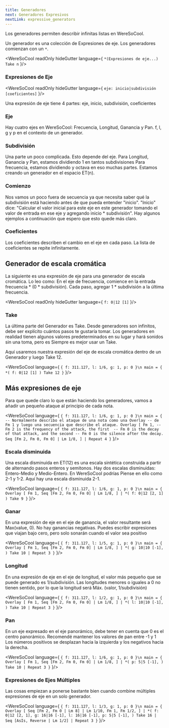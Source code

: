 ```yaml
---
title: Generadores
next: Generadores Expresivos
nextLink: expressive_generators
---
```


Los generadores permiten describir infinitas listas en WereSoCool.

Un generador es una colección de Expresiones de eje. 
Los generadores comienzan con un `*`.

<WereSoCool
  readOnly
  hideGutter
  language={
`*(Expresiones de eje...) Take n`
}/>

### Expresiones de Eje
<WereSoCool
  readOnly
  hideGutter
  language={
`eje: inicio|subdivisión [coeficientes]`
}/>

Una expresión de eje tiene 4 partes: eje, inicio, subdivisión, coeficientes

### Eje
Hay cuatro ejes en WereSoCool:
Frecuencia, Longitud, Ganancia y Pan.
f, l, g y p en el contexto de un generador.

### Subdivisión
Una parte un poco complicada. Esto depende del eje. Para
Longitud, Ganancia y Pan, estamos dividiendo 1 en tantos
subdivisiones Para frecuencia, estamos dividiendo y octava en eso
muchas partes. Estamos creando un generador en el espacio ET(n).

### Comienzo
Nos vamos un poco fuera de secuencia ya que necesita saber qué
la subdivisión está haciendo antes de que pueda entender "inicio". "Inicio" dice: "Calcular el valor inicial para este eje
en este generador tomando el valor de entrada en ese eje y
agregando inicio * subdivisión". Hay algunos ejemplos a continuación que espero que esto quede más claro.

### Coeficientes
Los coeficientes describen el cambio en el eje en cada paso.
La lista de coeficientes se repite infinitamente.

## Generador de escala cromática

La siguiente es una expresión de eje para una
generador de escala cromática. Lo leo como:
En el eje de frecuencia, comience en la entrada
frecuencia * (0 * subdivisión). Cada paso, agregar
1 * subdivisión a la última frecuencia.

<WereSoCool
  readOnly
  hideGutter
  language={
`f: 0|12 [1]`
}/>

### Take

La última parte del Generador es Take. Desde generadores
son infinitos, debe ser explícito cuántos pasos
te gustaría tomar. Los generadores en realidad tienen algunos valores predeterminados
en su lugar y hará sonidos sin una toma, pero es
Siempre es mejor usar un Take.

Aquí usaremos nuestra expresión del eje de escala cromática
dentro de un Generador y luego Take 12.

<WereSoCool language={
`{ f: 311.127, l: 1/6, g: 1, p: 0 }\n
main = {
  *(
    f: 0|12 [1]
  ) Take 12
}`
}/>

## Más expresiones de eje

Para que quede claro lo que están haciendo los generadores,
vamos a añadir un pequeño ataque al principio de cada nota.

<WereSoCool language={
`{ f: 311.127, l: 1/6, g: 1, p: 0 }\n
main = {
  -- Normalmente describo el ataque de una nota como una Overlay
  -- de Fm 1 y luego una secuencia que describe el ataque.
  Overlay [
    Fm 1,
    -- Fm 2 is the frequency of the attack, the first 
    -- Fm 0 is the decay of that attack, and the second
    -- Fm 0 is the silence after the decay.
    Seq [Fm 2, Fm 0, Fm 0] | Lm 1/8,
  ]
  | Repeat 4
}`
}/>

### Escala disminuida

Una escala disminuida en ET(12) es una escala sintética construida a partir de
alternando pasos enteros y semitonos. Hay dos escalas disminuidas:
Entero-Medio y Medio-Entero. En WereSoCool podrías
Piense en ello como 2-1 y 1-2. Aquí hay una escala disminuida 2-1.

<WereSoCool language={
`{ f: 311.127, l: 1/6, g: 1, p: 0 }\n
main = {
  Overlay [
    Fm 1,
    Seq [Fm 2, Fm 0, Fm 0] | Lm 1/8,
  ]
  | *(
    f: 0|12 [2, 1]
  ) Take 9
}`
}/>

### Ganar
En una expresión de eje en el eje de ganancia, el valor resultante será Max(value, 0). No hay ganancias negativas. Puedes escribir expresiones que viajan
bajo cero, pero solo sonarán cuando el valor sea positivo

<WereSoCool language={
`{ f: 311.127, l: 1/5, g: 1, p: 0 }\n
main = {
  Overlay [
    Fm 1,
    Seq [Fm 2, Fm 0, Fm 0] | Lm 1/8,
  ]
  | *(
    g: 10|10 [-1],
  ) Take 10
  | Repeat 3
}`
}/>

### Longitud
En una expresión de eje en el eje de longitud, el valor más pequeño que se puede
generado es 1/subdivisión. Las longitudes menores o iguales a 0 no tienen sentido, por lo que la longitud será Máx. (valor, 1/subdivisión)

<WereSoCool language={
`{ f: 311.127, l: 1/2, g: 1, p: 0 }\n
main = {
  Overlay [
    Fm 1,
    Seq [Fm 2, Fm 0, Fm 0] | Lm 1/8,
  ]
  | *(
    l: 10|10 [-1],
  ) Take 10
  | Repeat 3
}`
}/>

### Pan
En un eje expresado en el eje panorámico, debe tener en cuenta que 0 es el centro panorámico.
Recomendé mantener los valores de pan entre -1 y 1
Los números positivos se desplazan hacia la izquierda y los negativos hacia la derecha.

<WereSoCool language={
`{ f: 311.127, l: 1/6, g: 1, p: 0 }\n
main = {
  Overlay [
    Fm 1,
    Seq [Fm 2, Fm 0, Fm 0] | Lm 1/8,
  ]
  | *(
    p: 5|5 [-1],
  ) Take 10
  | Repeat 3
}`
}/>

### Expresiones de Ejes Múltiples

Las cosas empiezan a ponerse bastante bien cuando
combine múltiples expresiones de eje en un solo generador.

<WereSoCool language={
`{ f: 311.127, l: 1/3, g: 1, p: 0 }\n
main = {
  Overlay [
    Seq [Fm 2, Fm 0 | Lm 8] | Lm 1/10,
    Fm 1,
    Fm 1/2,
  ]
  | *(
    f: 0|12 [2, 1],
    g: 16|16 [-1],
    l: 16|16 [-1],
    p: 5|5 [-1],
  ) Take 16
  | Seq [AsIs, Reverse | Lm 1/2]
  | Repeat 3
}`
}/>


